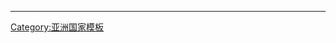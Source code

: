 {{flag|British Hong Kong|1955}}<noinclude>
----
{{HKG-all}}

[[Category:香港旗帜模板|{{PAGENAME}}]]
[[Category:香港模板|{{PAGENAME}}]]
[[Category:亚洲国家模板]]
</noinclude>